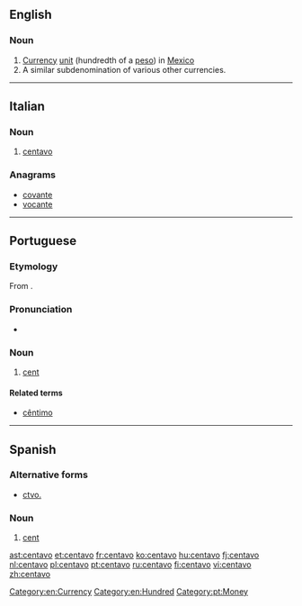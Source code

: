==English==
{{wikipedia}}

===Noun===
{{en-noun}}

# [[currency|Currency]] [[unit]] (hundredth of a [[peso]]) in [[Mexico]]
# A similar subdenomination of various other currencies.

[[Category:en:Currency]]
[[Category:en:Hundred]]

----

==Italian==

===Noun===
{{it-noun|centav|m|o|i}}

# [[#English|centavo]]

===Anagrams===
* [[covante#Italian|covante]]
* [[vocante#Italian|vocante]]

----
==Portuguese==

===Etymology===
From {{term|cento||a hundred|lang=pt}}.

===Pronunciation===
* {{a|South Brazil}} {{IPA|/sẽ.ˈta.vo/|lang=pt}}

===Noun===
{{pt-noun|m|s}}

# [[cent]] {{gloss|a hundredth of several monetary units, including the Brazilian [[real]], the Portuguese [[escudo]], and the Mozambican [[metical]]}}

====Related terms====
* [[cêntimo]]

[[Category:pt:Money]]

----

==Spanish==
===Alternative forms===
* [[ctvo.]]

===Noun===
{{es-noun|m}}

# [[cent]] {{gloss|subunit of currency in US and other countries}}

[[ast:centavo]]
[[et:centavo]]
[[fr:centavo]]
[[ko:centavo]]
[[hu:centavo]]
[[fj:centavo]]
[[nl:centavo]]
[[pl:centavo]]
[[pt:centavo]]
[[ru:centavo]]
[[fi:centavo]]
[[vi:centavo]]
[[zh:centavo]]